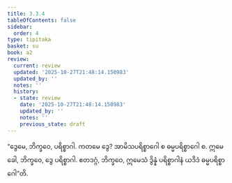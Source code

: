 ```yaml
---
title: 3.3.4
tableOfContents: false
sidebar:
  order: 4
type: tipitaka
basket: su
book: a2
review:
  current: review
  updated: '2025-10-27T21:48:14.150983'
  updated_by: ''
  notes: ''
  history:
  - state: review
    date: '2025-10-27T21:48:14.150983'
    updated_by: ''
    notes: ''
    previous_state: draft
---
```



<ReviewStatus review={frontmatter.review} showDetails={true} />

<HypothesisAnnotation frontmatter={frontmatter} />

<DynamicBreadcrumb />

<Division number="145" book="a2" e="ch" v="15" p="90">

<Paragraph number="236" book="a2">
“ဒွေမေ, ဘိက္ခဝေ, ပရိစ္စာဂါ. ကတမေ ဒွေ? အာမိသပရိစ္စာဂေါ စ ဓမ္မပရိစ္စာဂေါ စ. ဣမေ ခေါ, ဘိက္ခဝေ, ဒွေ ပရိစ္စာဂါ. ဧတဒဂ္ဂံ, ဘိက္ခဝေ, ဣမေသံ ဒွိန္နံ ပရိစ္စာဂါနံ ယဒိဒံ ဓမ္မပရိစ္စာဂေါ”တိ.
</Paragraph>
</Division>